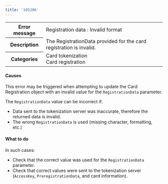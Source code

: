 ```yaml
---
title: '105206'  
---
```

  
<table>
    <tbody>
        <tr>
            <th class="header"><strong>Error message</strong></th>
            <td class="table-content">Registration data : Invalid format</td>
        </tr>
        <tr>
            <th class="header"><strong>Description</strong></th>
            <td class="table-content">The RegistrationData provided for the card registration is invalid.</td>
        </tr>
        <tr>
            <th class="header"><strong>Categories</strong></th>
            <td class="table-content">  
<div class="label">Card tokenization</div>  
<div class="label">Card registration</div>
</td>
        </tr>
    </tbody>
</table>  

#### Causes  

This error may be triggered when attempting to update the Card Registration object with an invalid value for the `RegistrationData` parameter.  

The `RegistrationData` value can be incorrect if:  
- Data sent to the tokenization server was inaccurate, therefore the returned data is invalid.  
- The wrong `RegistrationData` is used (missing character, formatting, etc.)  

#### What to do  

In such cases:  
- Check that the correct value was used for the `RegistrationData` parameter.  
- Check that correct values were sent to the tokenization server (`AccessKey`, `PreregistrationData`, and card information).